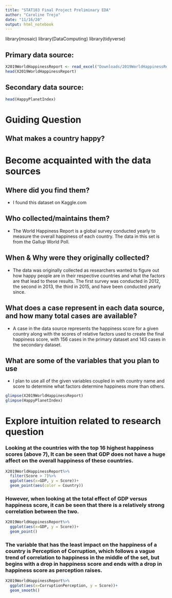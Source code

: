 ```yaml
---
title: "STAT183 Final Project Preliminary EDA"
author: "Caroline Trejo"
date: "11/16/20"
output: html_notebook
---
```


library(mosaic)
library(DataComputing)
library(tidyverse)

## Primary data source:

```r
X2019WorldHappinessReport <- read_excel("Downloads/2019WorldHappinessReport.xlsm")
head(X2019WorldHappinessReport)
```

## Secondary data source:

```r
head(HappyPlanetIndex)
```

# Guiding Question

## What makes a country happy?

# Become acquainted with the data sources

## Where did you find them?

- I found this dataset on Kaggle.com

## Who collected/maintains them?

- The World Happiness Report is a global survey conducted yearly to measure the overall happiness of each country. The data in this set is from the Gallup World Poll.

## When & Why were they originally collected?

- The data was originally collected as researchers wanted to figure out how happy people are in their respective countries and what the factors are that lead to these results. The first survey was conducted in 2012, the second in 2013, the third in 2015, and have been conducted yearly since.

## What does a case represent in each data source, and how many total cases are available?

- A case in the data source represents the happiness score for a given country along with the scores of relative factors used to create the final happiness score, with 156 cases in the primary dataset and 143 cases in the secondary dataset.

## What are some of the variables that you plan to use

- I plan to use all of the given variables coupled in with country name and score to determine what factors determine happiness more than others.  

```r
glimpse(X2019WorldHappinessReport)
glimpse(HappyPlanetIndex)
```


# Explore intuition related to research question

### Looking at the countries with the top 16 highest happiness scores (above 7), It can be seen that GDP does not have a huge affect on the overall happiness of these countries.

```r
X2019WorldHappinessReport%>%
  filter(Score > 7)%>%
  ggplot(aes(x=GDP, y = Score))+
  geom_point(aes(color = Country))
```
### However, when looking at the total effect of GDP versus happiness score, it can be seen that there is a relatively strong correlation between the two.

```r
X2019WorldHappinessReport%>%
  ggplot(aes(x=GDP, y = Score))+
  geom_point()
```
### The variable that has the least impact on the happiness of a country is Perception of Corruption, which follows a vague trend of correlation to happiness in the middle of the set, but begins with a drop in happiness score and ends with a drop in happiness score as perception raises.

```r
X2019WorldHappinessReport%>%
  ggplot(aes(x=CorruptionPerception, y = Score))+
  geom_smooth()
```


